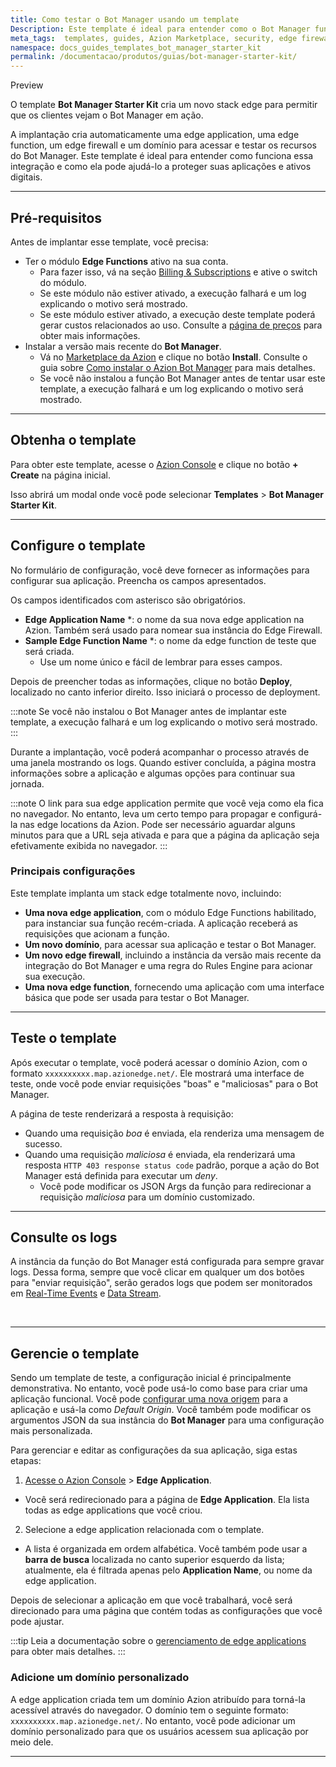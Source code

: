 ```yaml
---
title: Como testar o Bot Manager usando um template
Description: Este template é ideal para entender como o Bot Manager funciona e como ele pode ajudá-lo a proteger suas aplicações.
meta_tags:  templates, guides, Azion Marketplace, security, edge firewall
namespace: docs_guides_templates_bot_manager_starter_kit
permalink: /documentacao/produtos/guias/bot-manager-starter-kit/
---
```



<Tag severity="info" client:only="vue">
Preview
</Tag>

O template **Bot Manager Starter Kit** cria um novo stack edge para permitir que os clientes vejam o Bot Manager em ação.

A implantação cria automaticamente uma edge application, uma edge function, um edge firewall e um domínio para acessar e testar os recursos do Bot Manager. Este template é ideal para entender como funciona essa integração e como ela pode ajudá-lo a proteger suas aplicações e ativos digitais.

---

## Pré-requisitos

Antes de implantar esse template, você precisa:

- Ter o módulo **Edge Functions** ativo na sua conta.
    - Para fazer isso, vá na seção [Billing & Subscriptions](https://manager.azion.com/billing-subscriptions/subscriptions?active_tab=subscriptions) e ative o switch do módulo.
    - Se este módulo não estiver ativado, a execução falhará e um log explicando o motivo será mostrado.
    - Se este módulo estiver ativado, a execução deste template poderá gerar custos relacionados ao uso. Consulte a [página de preços](/pt-br/documentacao/produtos/precos/) para obter mais informações.
- Instalar a versão mais recente do **Bot Manager**.
    - Vá no [Marketplace da Azion](https://console.azion.com/marketplace) e clique no botão **Install**. Consulte o guia sobre [Como instalar o Azion Bot Manager](/pt-br/documentacao/produtos/guias/bot-manager/) para mais detalhes.
    - Se você não instalou a função Bot Manager antes de tentar usar este template, a execução falhará e um log explicando o motivo será mostrado.

---

## Obtenha o template

Para obter este template, acesse o [Azion Console](https://console.azion.com) e clique no botão **+ Create** na página inicial.

Isso abrirá um modal onde você pode selecionar **Templates** > **Bot Manager Starter Kit**.

---

## Configure o template

No formulário de configuração, você deve fornecer as informações para configurar sua aplicação. Preencha os campos apresentados.

Os campos identificados com asterisco são obrigatórios.

- **Edge Application Name** *: o nome da sua nova edge application na Azion. Também será usado para nomear sua instância do Edge Firewall.
- **Sample Edge Function Name** *: o nome da edge function de teste que será criada.
    - Use um nome único e fácil de lembrar para esses campos.

Depois de preencher todas as informações, clique no botão **Deploy**, localizado no canto inferior direito. Isso iniciará o processo de deployment.

:::note
Se você não instalou o Bot Manager antes de implantar este template, a execução falhará e um log explicando o motivo será mostrado.
:::

Durante a implantação, você poderá acompanhar o processo através de uma janela mostrando os logs. Quando estiver concluída, a página mostra informações sobre a aplicação e algumas opções para continuar sua jornada.

:::note
O link para sua edge application permite que você veja como ela fica no navegador. No entanto, leva um certo tempo para propagar e configurá-la nas edge locations da Azion. Pode ser necessário aguardar alguns minutos para que a URL seja ativada e para que a página da aplicação seja efetivamente exibida no navegador.
:::

### Principais configurações

Este template implanta um stack edge totalmente novo, incluindo:

- **Uma nova edge application**, com o módulo Edge Functions habilitado, para instanciar sua função recém-criada. A aplicação receberá as requisições que acionam a função.
- **Um novo domínio**, para acessar sua aplicação e testar o Bot Manager.
- **Um novo edge firewall**, incluindo a instância da versão mais recente da integração do Bot Manager e uma regra do Rules Engine para acionar sua execução.
- **Uma nova edge function**, fornecendo uma aplicação com uma interface básica que pode ser usada para testar o Bot Manager.

---

## Teste o template

Após executar o template, você poderá acessar o domínio Azion, com o formato `xxxxxxxxxx.map.azionedge.net/`. Ele mostrará uma interface de teste, onde você pode enviar requisições "boas" e "maliciosas" para o Bot Manager.

A página de teste renderizará a resposta à requisição:

- Quando uma requisição *boa* é enviada, ela renderiza uma mensagem de sucesso.
- Quando uma requisição *maliciosa* é enviada, ela renderizará uma resposta `HTTP 403 response status code` padrão, porque a ação do Bot Manager está definida para executar um *deny*.
    - Você pode modificar os JSON Args da função para redirecionar a requisição *maliciosa* para um domínio customizado.

---

## Consulte os logs

A instância da função do Bot Manager está configurada para sempre gravar logs. Dessa forma, sempre que você clicar em qualquer um dos botões para "enviar requisição", serão gerados logs que podem ser monitorados em [Real-Time Events](/pt-br/documentacao/produtos/guias/secure/gerenciar-bots/#usar-real-time-events-para-observar-e-calibrar-regras) e [Data Stream](/pt-br/documentacao/produtos/observe/data-stream/).

<LinkButton link="/pt-br/documentacao/produtos/observe/real-time-events/" label="saiba mais sobre o real-time events" severity="secondary" /> 


<br />
<LinkButton link="/pt-br/documentacao/produtos/observe/data-stream/" label="saiba mais sobre o Data Stream" severity="secondary" /> 



---

## Gerencie o template

Sendo um template de teste, a configuração inicial é principalmente demonstrativa. No entanto, você pode usá-lo como base para criar uma aplicação funcional. Você pode [configurar uma nova origem](/pt-br/documentacao/produtos/build/edge-application/origins/) para a aplicação e usá-la como *Default Origin*. Você também pode modificar os argumentos JSON da sua instância do **Bot Manager** para uma configuração mais personalizada.

Para gerenciar e editar as configurações da sua aplicação, siga estas etapas:

1. [Acesse o Azion Console](https://console.azion.com) > **Edge Application**.
- Você será redirecionado para a página de **Edge Application**. Ela lista todas as edge applications que você criou.
2. Selecione a edge application relacionada com o template.
- A lista é organizada em ordem alfabética. Você também pode usar a **barra de busca** localizada no canto superior esquerdo da lista; atualmente, ela é filtrada apenas pelo **Application Name**, ou nome da edge application.

Depois de selecionar a aplicação em que você trabalhará, você será direcionado para uma página que contém todas as configurações que você pode ajustar.

:::tip
Leia a documentação sobre o [gerenciamento de edge applications](/pt-br/documentacao/produtos/build/edge-application/primeiros-passos/) para obter mais detalhes.
:::

### Adicione um domínio personalizado

A edge application criada tem um domínio Azion atribuído para torná-la acessível através do navegador. O domínio tem o seguinte formato: `xxxxxxxxxx.map.azionedge.net/`. No entanto, você pode adicionar um domínio personalizado para que os usuários acessem sua aplicação por meio dele.


<LinkButton link="/pt-br/documentacao/produtos/guias/configurar-dominio/" label="consulte o guia para configurar domínios" severity="secondary" /> 

---

